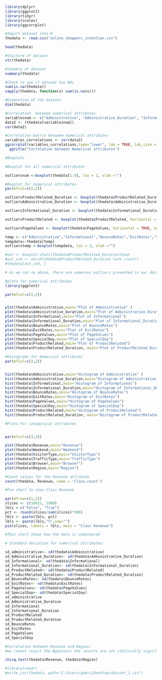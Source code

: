 ```{r}
library(dplyr)
library(ggplot2)
library(tidyr)
library(scales)  
library(ggcorrplot)
```

```{r}
#Import dataset into R
thedata <- read.csv("online_shoppers_intention.csv")
```


```{r}
head(thedata)
```


```{r}
#Stucture of dataset
str(thedata)
```



```{r}
#Sumamry of dataset
summary(thedata)
```

```{r}
#Check to see if dataset has NAs
sum(is.na(thedata))
sapply(thedata, function(x) sum(is.na(x)))
```

```{r}
#Dimenstion of the dataset
dim(thedata)
```



```{r}
#Correlation  betweem numerical attributes
variablesnum <- c("Administrative", "Administrative_Duration", "Informational", "Informational_Duration",	"ProductRelated",	"ProductRelated_Duration",	"BounceRates",	"ExitRates",	"PageValues",	"SpecialDay")
data2 <- (thedata[variablesnum])
cor(data2)

```





```{r}
#Correlation matrix betweem numerical attributes
variables_correlations <- cor(data2) 
ggcorrplot(variables_correlations,type="lower", lab = TRUE, lab_size = 2) + 
  ggtitle("Correlation between Numerical attributes")
```

```{r}
#Boxplots

#Boxplot for all numerical attributes

outliersnum <-boxplot(thedata[1:9], las = 2, xlab ="") 

```


```{r}
#Boxplot for numerical attributes
par(mfcol=c(2,2))

outliersProductRelated_Duration <- boxplot(thedata$ProductRelated_Duration, horizontal = TRUE, outline = TRUE, main = "Boxplot for ProductRelated_Duration ")
outliersAdministrative_Duration <- boxplot(thedata$Administrative_Duration, horizontal = TRUE, outline = TRUE, main = "Boxplot for Administrative_Duration")

outliersInformational_Duration <- boxplot(thedata$Informational_Duration, horizontal = TRUE, outline = TRUE, main = "Boxplot for Informational_Duration ")

outliersProductRelated <- boxplot(thedata$ProductRelated, horizontal = TRUE, outline = TRUE, main = "Boxplot for ProductRelated ")

outliersPageValues <- boxplot(thedata$PageValues, horizontal = TRUE, outline = TRUE, main = "Boxplot for PageValues ")

temp <- c("Administrative","Informational","BounceRates","ExitRates","SpecialDay")
tempdata<-thedata[temp]
outlierstemp <-boxplot(tempdata, las = 2, xlab ="")

#out <- boxplot.stats(thedata$ProductRelated_Duration)$out
#out_ind <- which(thedata$ProductRelated_Duration %in% c(out))
#thedata[out_ind, ]


```
```{r}
# As we can se above, there are numerous outliers presented in our data, if we remove them there would be a loss of information, so we will move foreward without removing the outliers
```


```{r}
#plots for numerical attributes
library(ggplot2)

par(mfcol=c(2,2))


plot(thedata$Administrative,main="Plot of Administrative" )
plot(thedata$Administrative_Duration,main="Plot of Administrative_Duration")
plot(thedata$Informational,main="Plot of Informational")
plot(thedata$Informational_Duration,main="Plot of Informational_Duration")
plot(thedata$BounceRates,main="Plot of BounceRates")
plot(thedata$ExitRates,main="Plot of ExitRates")
plot(thedata$PageValues,main="Plot of PageValues")
plot(thedata$SpecialDay,main="Plot of SpecialDay")
plot(thedata$ProductRelated,main="Plot of ProductRelated")
plot(thedata$ProductRelated_Duration, main="Plot of ProductRelated_Duration")
```
```{r}
#Histograms for Numerical attributes
par(mfcol=c(2,2))


hist(thedata$Administrative,main="Histogram of Administrative" )
hist(thedata$Administrative_Duration,main="Histogram of Administrative_Duration")
hist(thedata$Informational,main="Histogram of Informational")
hist(thedata$Informational_Duration,main="Histogram of Informational_Duration")
hist(thedata$BounceRates,main="Histogram of BounceRates")
hist(thedata$ExitRates,main="Histogram of ExitRates")
hist(thedata$PageValues,main="Histogram of PageValues")
hist(thedata$SpecialDay,main="Histogram of SpecialDay")
hist(thedata$ProductRelated,main="Histogram of ProductRelated")
hist(thedata$ProductRelated_Duration, main="Histogram of ProductRelated_Duration")
```


```{r}
#Plots For categorical attributes


par(mfcol=c(3,3))

plot(thedata$Revenue,main="Revenue")
plot(thedata$Weekend,main="Weekend")
plot(thedata$VisitorType,main="VisitorType")
plot(thedata$TrafficType,main="TrafficType")
plot(thedata$Browser,main="Browser")
plot(thedata$Region,main="Region")
```



```{r}
#Count values for the Revenue attribute
count(thedata, Revenue, name = 'Class.count')
```


```{r}

#Pie chart to show Class Revenue

par(mfrow=c(1,2))
slices <- c(10422, 1908)
lbls <-c("False", "True")
pct <- round(slices/sum(slices)*100)
lbls <- paste(lbls, pct)
lbls <- paste(lbls,"%",sep="")
pie(slices, labels = lbls, main = "Class Revenue")

#This chart shows how the data is unbalanced
```



```{r}

# Standard deviation for numerical attributes:

sd_administrative<- sd(thedata$Administrative)
sd_Administrative_Duration<- sd(thedata$Administrative_Duration)
sd_Informational<- sd(thedata$Informational)
sd_Informational_Duration<- sd(thedata$Informational_Duration)
sd_ProductRelated<- sd(thedata$ProductRelated)
sd_ProductRelated_Duration<- sd(thedata$ProductRelated_Duration)
sd_BounceRates<- sd(thedata$BounceRates)
sd_ExitRates<- sd(thedata$ExitRates)
sd_PageValues<- sd(thedata$PageValues)
sd_SpecialDay<- sd(thedata$SpecialDay)
sd_administrative
sd_Administrative_Duration
sd_Informational
sd_Informational_Duration
sd_ProductRelated
sd_ProductRelated_Duration
sd_BounceRates
sd_ExitRates
sd_PageValues
sd_SpecialDay
```




```{r}
#Correlation between Revenue and Region:
#we cannot reject the Nypotesis the results are not statiscally significant

chisq.test(thedata$Revenue, thedata$Region)
```

```{r}
#library(readr)
#write_csv(thedata, path="C:/Users/gabri/Desktop/dataset_1.csv")
```



          

              

